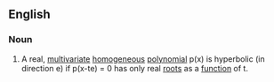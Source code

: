 ==English==

===Noun===
{{en-noun|head=[[hyperbolic]] [[polynomial]]}}

# {{lb|en|mathematics}} A real, [[multivariate]] [[homogeneous]] [[polynomial]] p(x) is hyperbolic (in direction e) if p(x-te) = 0 has only real [[root]]s as a [[function]] of t.